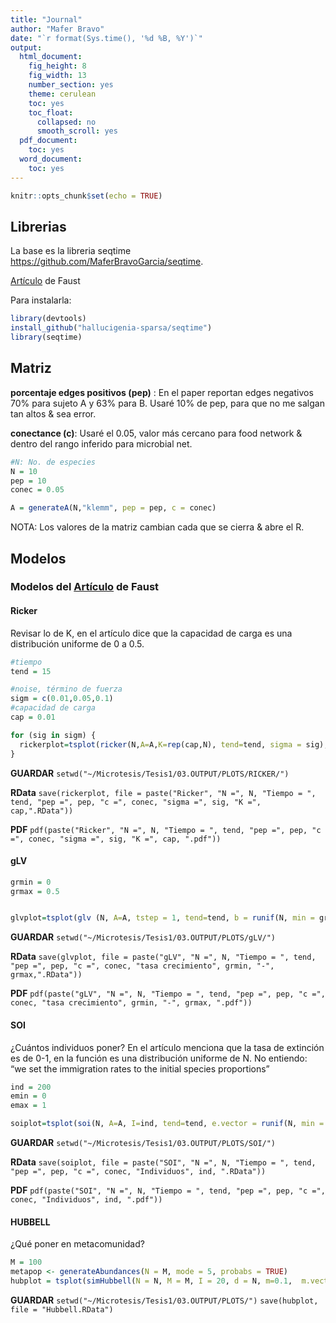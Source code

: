 ```yaml
---
title: "Journal"
author: "Mafer Bravo"
date: "`r format(Sys.time(), '%d %B, %Y')`"
output:
  html_document:
    fig_height: 8
    fig_width: 13
    number_section: yes
    theme: cerulean
    toc: yes
    toc_float:
      collapsed: no
      smooth_scroll: yes
  pdf_document:
    toc: yes
  word_document:
    toc: yes
---
```


```r
knitr::opts_chunk$set(echo = TRUE)
```

## Librerias

La base es la libreria seqtime  <https://github.com/MaferBravoGarcia/seqtime>. 

[Artículo](https://microbiomejournal.biomedcentral.com/articles/10.1186/s40168-018-0496-2 "Este es el título") de Faust


Para instalarla: 

```r
library(devtools)  
install_github("hallucigenia-sparsa/seqtime")  
library(seqtime) 
```

## Matriz

**porcentaje edges positivos (pep)**  : En el paper reportan edges negativos 70% para sujeto A y 63% para B. Usaré 10% de pep, para que no me salgan tan altos & sea error. 

**conectance (c)**: Usaré el 0.05, valor más cercano para food network & dentro del rango inferido para microbial net. 

```r
#N: No. de especies 
N = 10 
pep = 10
conec = 0.05

A = generateA(N,"klemm", pep = pep, c = conec)
```
NOTA: Los valores de la matriz cambian cada que se cierra & abre el R. 

## Modelos 

### Modelos del [Artículo](https://microbiomejournal.biomedcentral.com/articles/10.1186/s40168-018-0496-2 "Este es el título") de Faust

#### Ricker 

Revisar lo de K, en el artículo dice que la capacidad de carga es una distribución uniforme de 0 a 0.5. 

```r
#tiempo
tend = 15

#noise, término de fuerza
sigm = c(0.01,0.05,0.1)
#capacidad de carga
cap = 0.01

for (sig in sigm) {
  rickerplot=tsplot(ricker(N,A=A,K=rep(cap,N), tend=tend, sigma = sig), main = paste("Ricker", "%ep =", pep, "c =", conec, "σ =", sig, "K =", cap), legend = TRUE ) 
}

```


**GUARDAR**  `setwd("~/Microtesis/Tesis1/03.OUTPUT/PLOTS/RICKER/")` 

**RData**  `save(rickerplot, file = paste("Ricker", "N =", N, "Tiempo = ", tend, "pep =", pep, "c =", conec, "sigma =", sig, "K =", cap,".RData"))`

**PDF**   `pdf(paste("Ricker", "N =", N, "Tiempo = ", tend, "pep =", pep, "c =", conec, "sigma =", sig, "K =", cap, ".pdf"))`


#### gLV 

```r

grmin = 0
grmax = 0.5


glvplot=tsplot(glv (N, A=A, tstep = 1, tend=tend, b = runif(N, min = grmin, max = grmax)), main = paste("gLV", "%ep =", pep, "c =", conec, "tasa crecimiento", grmin, "-", grmax), legend = TRUE )

```


**GUARDAR**  `setwd("~/Microtesis/Tesis1/03.OUTPUT/PLOTS/gLV/")` 

**RData**  `save(glvplot, file = paste("gLV", "N =", N, "Tiempo = ", tend, "pep =", pep, "c =", conec, "tasa crecimiento", grmin, "-", grmax,".RData"))`

**PDF**   `pdf(paste("gLV", "N =", N, "Tiempo = ", tend, "pep =", pep, "c =", conec, "tasa crecimiento", grmin, "-", grmax, ".pdf"))`


#### SOI

¿Cuántos individuos poner? 
En el artículo menciona que la tasa de extinción es de 0-1, en la función es una distribución uniforme de N. 
No entiendo: "we set the immigration rates to the initial species proportions" 

```r
ind = 200
emin = 0
emax = 1

soiplot=tsplot(soi(N, A=A, I=ind, tend=tend, e.vector = runif(N, min = emin, max = emax) ),main = paste("SOI", "%ep =", pep, "c =", conec, "Individuos", ind), legend = TRUE )

```

**GUARDAR**  `setwd("~/Microtesis/Tesis1/03.OUTPUT/PLOTS/SOI/")` 

**RData**  `save(soiplot, file = paste("SOI", "N =", N, "Tiempo = ", tend, "pep =", pep, "c =", conec, "Individuos", ind, ".RData"))`

**PDF**   `pdf(paste("SOI", "N =", N, "Tiempo = ", tend, "pep =", pep, "c =", conec, "Individuos", ind, ".pdf"))`
 
#### HUBBELL 

¿Qué poner en metacomunidad? 

```r

M = 100
metapop <- generateAbundances(N = M, mode = 5, probabs = TRUE)
hubplot = tsplot(simHubbell(N = N, M = M, I = 20, d = N, m=0.1,  m.vector = metapop, tskip=500, tend=1000))

```

  **GUARDAR**   `setwd("~/Microtesis/Tesis1/03.OUTPUT/PLOTS/")`  `save(hubplot, file = "Hubbell.RData")`
  
  

